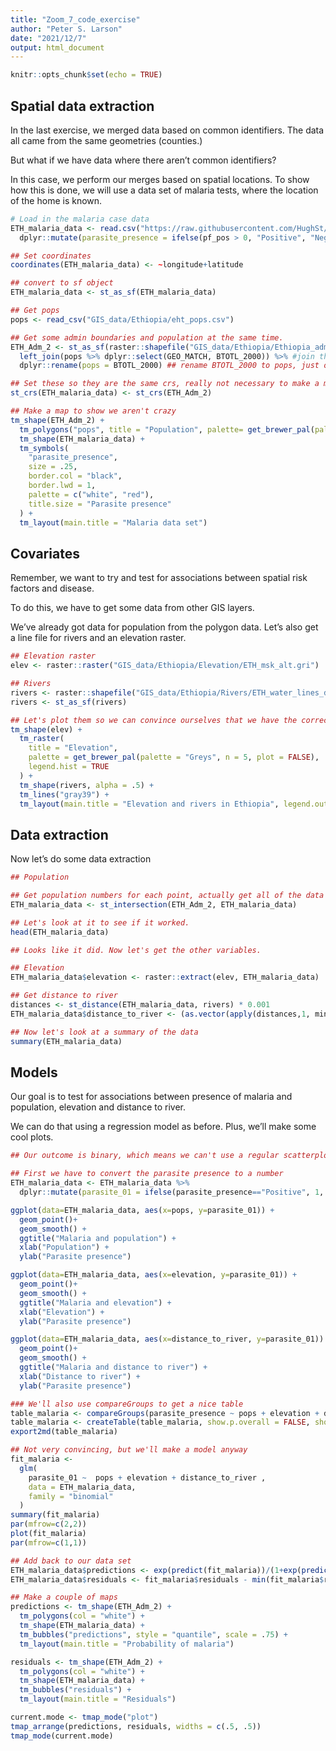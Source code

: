 ```yaml
---
title: "Zoom_7_code_exercise"
author: "Peter S. Larson"
date: "2021/12/7"
output: html_document
---
```

  
```r
knitr::opts_chunk$set(echo = TRUE)
```

## Spatial data extraction

In the last exercise, we merged data based on common identifiers. The data all came from the same geometries (counties.)

But what if we have data where there aren't common identifiers? 

In this case, we perform our merges based on spatial locations. To show how this is done, we will use a data set of malaria tests, where the location of the home is known. 

```r
# Load in the malaria case data
ETH_malaria_data <- read.csv("https://raw.githubusercontent.com/HughSt/HughSt.github.io/master/course_materials/week1/Lab_files/Data/mal_data_eth_2009_no_dups.csv", header=T) %>% # Case data
  dplyr::mutate(parasite_presence = ifelse(pf_pos > 0, "Positive", "Negative")) ## Create a binary outcome.

## Set coordinates 
coordinates(ETH_malaria_data) <- ~longitude+latitude

## convert to sf object
ETH_malaria_data <- st_as_sf(ETH_malaria_data)

## Get pops
pops <- read_csv("GIS_data/Ethiopia/eht_pops.csv")

## Get some admin boundaries and population at the same time. 
ETH_Adm_2 <- st_as_sf(raster::shapefile("GIS_data/Ethiopia/Ethiopia_adm2_uscb_2020.shp")) %>% # get admin boundaries and make it an sf object at the same time
  left_join(pops %>% dplyr::select(GEO_MATCH, BTOTL_2000)) %>% #join the population data to this using GEO_MATCH as a common identifier
  dplyr::rename(pops = BTOTL_2000) ## rename BTOTL_2000 to pops, just ot make it easier for us to use

## Set these so they are the same crs, really not necessary to make a map, but necessary for the data extraction step.
st_crs(ETH_malaria_data) <- st_crs(ETH_Adm_2)

## Make a map to show we aren't crazy
tm_shape(ETH_Adm_2) +
  tm_polygons("pops", title = "Population", palette= get_brewer_pal(palette="Greys", n=5, plot=FALSE), alpha=.5) +
  tm_shape(ETH_malaria_data) +
  tm_symbols(
    "parasite_presence",
    size = .25,
    border.col = "black",
    border.lwd = 1,
    palette = c("white", "red"),
    title.size = "Parasite presence"
  ) +
  tm_layout(main.title = "Malaria data set")

```

## Covariates

Remember, we want to try and test for associations between spatial risk factors and disease. 

To do this, we have to get some data from other GIS layers.

We've already got data for population from the polygon data. Let's also get a line file for rivers and an elevation raster.

```r

## Elevation raster
elev <- raster::raster("GIS_data/Ethiopia/Elevation/ETH_msk_alt.gri")

## Rivers 
rivers <- raster::shapefile("GIS_data/Ethiopia/Rivers/ETH_water_lines_dcw.shp")
rivers <- st_as_sf(rivers)

## Let's plot them so we can convince ourselves that we have the correct data
tm_shape(elev) +
  tm_raster(
    title = "Elevation",
    palette = get_brewer_pal(palette = "Greys", n = 5, plot = FALSE),
    legend.hist = TRUE
  ) +
  tm_shape(rivers, alpha = .5) +
  tm_lines("gray39") +
  tm_layout(main.title = "Elevation and rivers in Ethiopia", legend.outside = TRUE)

```

## Data extraction

Now let's do some data extraction 


```r

## Population

## Get population numbers for each point, actually get all of the data from the population/adm 2 data set. We can do this using st_intersection()
ETH_malaria_data <- st_intersection(ETH_Adm_2, ETH_malaria_data)

## Let's look at it to see if it worked.
head(ETH_malaria_data)

## Looks like it did. Now let's get the other variables.

## Elevation 
ETH_malaria_data$elevation <- raster::extract(elev, ETH_malaria_data)

## Get distance to river
distances <- st_distance(ETH_malaria_data, rivers) * 0.001
ETH_malaria_data$distance_to_river <- (as.vector(apply(distances,1, min)))

## Now let's look at a summary of the data
summary(ETH_malaria_data)

```


## Models 

Our goal is to test for associations between presence of malaria and population, elevation and distance to river. 

We can do that using a regression model as before. Plus, we'll make some cool plots.

```r

## Our outcome is binary, which means we can't use a regular scatterplot. We'll get a little fancy. 

## First we have to convert the parasite presence to a number 
ETH_malaria_data <- ETH_malaria_data %>%
  dplyr::mutate(parasite_01 = ifelse(parasite_presence=="Positive", 1, 0))

ggplot(data=ETH_malaria_data, aes(x=pops, y=parasite_01)) +
  geom_point()+
  geom_smooth() +
  ggtitle("Malaria and population") +
  xlab("Population") +
  ylab("Parasite presence")

ggplot(data=ETH_malaria_data, aes(x=elevation, y=parasite_01)) +
  geom_point()+
  geom_smooth() +
  ggtitle("Malaria and elevation") +
  xlab("Elevation") +
  ylab("Parasite presence")

ggplot(data=ETH_malaria_data, aes(x=distance_to_river, y=parasite_01)) +
  geom_point()+
  geom_smooth() +
  ggtitle("Malaria and distance to river") +
  xlab("Distance to river") +
  ylab("Parasite presence")

### We'll also use compareGroups to get a nice table
table_malaria <- compareGroups(parasite_presence ~ pops + elevation + distance_to_river, data=as.data.frame(ETH_malaria_data))
table_malaria <- createTable(table_malaria, show.p.overall = FALSE, show.ratio = TRUE, show.all=TRUE)
export2md(table_malaria)

## Not very convincing, but we'll make a model anyway
fit_malaria <-
  glm(
    parasite_01 ~  pops + elevation + distance_to_river ,
    data = ETH_malaria_data,
    family = "binomial"
  )
summary(fit_malaria)
par(mfrow=c(2,2))
plot(fit_malaria)
par(mfrow=c(1,1))

## Add back to our data set
ETH_malaria_data$predictions <- exp(predict(fit_malaria))/(1+exp(predict(fit_malaria)))
ETH_malaria_data$residuals <- fit_malaria$residuals - min(fit_malaria$residuals)

## Make a couple of maps
predictions <- tm_shape(ETH_Adm_2) +
  tm_polygons(col = "white") +
  tm_shape(ETH_malaria_data) +
  tm_bubbles("predictions", style = "quantile", scale = .75) +
  tm_layout(main.title = "Probability of malaria")

residuals <- tm_shape(ETH_Adm_2) +
  tm_polygons(col = "white") +
  tm_shape(ETH_malaria_data) +
  tm_bubbles("residuals") +
  tm_layout(main.title = "Residuals")

current.mode <- tmap_mode("plot")
tmap_arrange(predictions, residuals, widths = c(.5, .5))
tmap_mode(current.mode)


```
